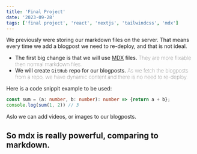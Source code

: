 ```yaml
---
title: 'Final Project'
date: '2023-09-28'
tags: ['final project', 'react', 'nextjs', 'tailwindcss', 'mdx']
---
```

We previously were storing our markdown files on the server. That means every time we add a blogpost we need to re-deploy, and that is not ideal.

- The first big change is that we will use [MDX](https://mdxjs.com/docs/what-is-mdx) files. <span style="font-weight: lighter;">They are more flixable then normal markdown files.</span>  
- We will create `GitHub` repo for our blogposts. <span style="font-weight: lighter;">As we fetch the blogposts from a repo, we have dynamic content and there is no need to re-deploy.</span></br>

Here is a code snippit example to be used:
```ts
const sum = (a: number, b: number): number => {return a + b};
console.log(sum(1, 2)) // 3
```
Aslo we can add videos, or images to our blogposts.

## So mdx is really powerful, comparing to markdown.

